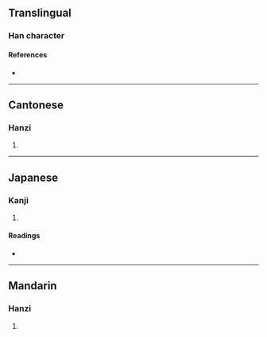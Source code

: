 {{character info/new}}
==Translingual==

===Han character===
{{Han char|rn=50|rad=巾|as=12|sn=15|four=46296|canj=LBAYF|ids=⿰巾景}}

====References====
* {{Han ref|kx=0336.090|dkj=09068|dj=0643.100|hdz=10754.040|uh=5E5C|ud=24156|bh=E571|bd=58737}}

----

==Cantonese==

===Hanzi===
{{yue-hanzi|jyut=[[ging2]]|y=ging2}}

# {{defn|lang=yue|sort=巾12}}

----

==Japanese==

===Kanji===
{{ja-kanji|grade=|rs=巾12}}

# {{defn|lang=ja|sort=巾12}}

====Readings====
* {{ja-readings|on=[[けい]] (kei), [[きょう]] (kyō)|kun=[[きぬ]] (kinu), [[かずき]] (kazuki)}}

----

==Mandarin==

===Hanzi===
{{cmn-hanzi|pin=[[jǐng]] ([[jing3]])|wg=ching<sup>3</sup>}}

# {{defn|lang=cmn|sort=巾12}}